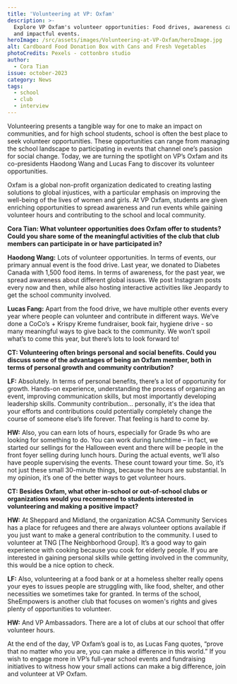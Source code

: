 ```yaml
---
title: 'Volunteering at VP: Oxfam'
description: >-
  Explore VP Oxfam's volunteer opportunities: Food drives, awareness campaigns,
  and impactful events.
heroImage: /src/assets/images/Volunteering-at-VP-Oxfam/heroImage.jpg
alt: Cardboard Food Donation Box with Cans and Fresh Vegetables
photoCredits: Pexels - cottonbro studio
author:
  - Cora Tian
issue: october-2023
category: News
tags:
  - school
  - club
  - interview
---
```


Volunteering presents a tangible way for one to make an impact on communities, and for high school students, school is often the best place to seek volunteer opportunities. These opportunities can range from managing the school landscape to participating in events that channel one’s passion for social change. Today, we are turning the spotlight on VP’s Oxfam and its co-presidents Haodong Wang and Lucas Fang to discover its volunteer opportunities.

Oxfam is a global non-profit organization dedicated to creating lasting solutions to global injustices, with a particular emphasis on improving the well-being of the lives of women and girls. At VP Oxfam, students are given enriching opportunities to spread awareness and run events while gaining volunteer hours and contributing to the school and local community.

**Cora Tian: What volunteer opportunities does Oxfam offer to students? Could you share some of the meaningful activities of the club that club members can participate in or have participated in?**

**Haodong Wang:** Lots of volunteer opportunities. In terms of events, our primary annual event is the food drive. Last year, we donated to Diabetes Canada with 1,500 food items. In terms of awareness, for the past year, we spread awareness about different global issues. We post Instagram posts every now and then, while also hosting interactive activities like Jeopardy to get the school community involved.

**Lucas Fang:** Apart from the food drive, we have multiple other events every year where people can volunteer and contribute in different ways. We’ve done a CoCo’s + Krispy Kreme fundraiser, book fair, hygiene drive - so many meaningful ways to give back to the community. We won’t spoil what’s to come this year, but there’s lots to look forward to!

**CT: Volunteering often brings personal and social benefits. Could you discuss some of the advantages of being an Oxfam member, both in terms of personal growth and community contribution?**

**LF:** Absolutely. In terms of personal benefits, there’s a lot of opportunity for growth. Hands-on experience, understanding the process of organizing an event, improving communication skills, but most importantly developing leadership skills. Community contribution… personally, it's the idea that your efforts and contributions could potentially completely change the course of someone else’s life forever. That feeling is hard to come by.

**HW:** Also, you can earn lots of hours, especially for Grade 9s who are looking for something to do. You can work during lunchtime – in fact, we started our sellings for the Halloween event and there will be people in the front foyer selling during lunch hours. During the actual events, we’ll also have people supervising the events. These count toward your time. So, it’s not just these small 30-minute things, because the hours are substantial. In my opinion, it’s one of the better ways to get volunteer hours.

**CT: Besides Oxfam, what other in-school or out-of-school clubs or organizations would you recommend to students interested in volunteering and making a positive impact?**

**HW:** At Sheppard and Midland, the organization ACSA Community Services has a place for refugees and there are always volunteer options available if you just want to make a general contribution to the community. I used to volunteer at TNG \[The Neighborhood Group]. It’s a good way to gain experience with cooking because you cook for elderly people. If you are interested in gaining personal skills while getting involved in the community, this would be a nice option to check.

**LF:** Also, volunteering at a food bank or at a homeless shelter really opens your eyes to issues people are struggling with, like food, shelter, and other necessities we sometimes take for granted. In terms of the school, SheEmpowers is another club that focuses on women's rights and gives plenty of opportunities to volunteer.

**HW:** And VP Ambassadors. There are a lot of clubs at our school that offer volunteer hours.

At the end of the day, VP Oxfam’s goal is to, as Lucas Fang quotes, “prove that no matter who you are, you can make a difference in this world.” If you wish to engage more in VP’s full-year school events and fundraising initiatives to witness how your small actions can make a big difference, join and volunteer at VP Oxfam.
